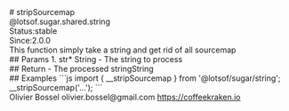 <div class="docmap-mdx">
# stripSourcemap
<div class="_namespace">@lotsof.sugar.shared.string</div>
<div class="_metas">
<div class="_status"><span class="_status-label">Status:</span><span class="_status-value -stable">stable</span></div>
<div class="_since"><span class="_since-label">Since:</span><span class="_since-value">2.0.0</span></div>
</div>
<div class="_description">
This function simply take a string and get rid of all sourcemap
</div>
<div class="_params">
## Params
1. <span class="_name">str<span class="_required">*</span></span><span class="_default"></span> <span class="_type">String</span>
   - The string to process
</div>
<div class="_return">
## Return
- <span class="_description">The processed string</span><span class="_default"></span><span class="_type">String</span>
</div>
<div class="_examples">
## Examples
```js
import { __stripSourcemap } from '@lotsof/sugar/string';
__stripSourcemap('...');
```
</div>
<div class="_author">
<span class="_name">Olivier Bossel</span>
<span class="_email">olivier.bossel@gmail.com</span>
<a href="https://coffeekraken.io" target="_blank" class="_url">https://coffeekraken.io</a>
</div>
</div>
